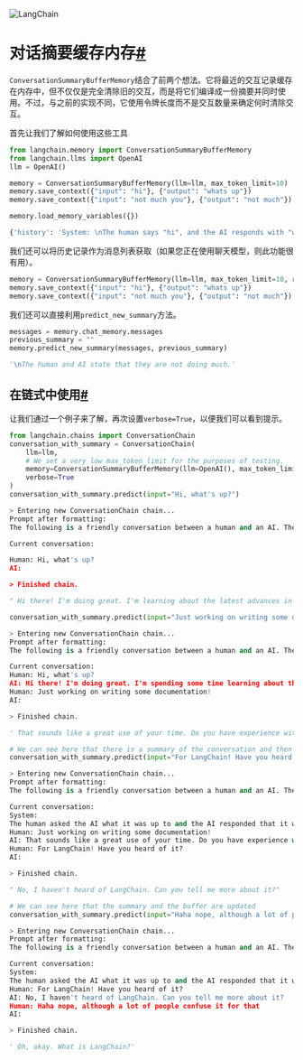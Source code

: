 

<Head>
  <script>
    {
      `(function() {
         var _hmt = _hmt || [];
(function() {
  var hm = document.createElement("script");
  hm.src = "https://hm.baidu.com/hm.js?e60fb290e204e04c5cb6f79b0ac1e697";
  var s = document.getElementsByTagName("script")[0]; 
  s.parentNode.insertBefore(hm, s);
})();
       })();`
    }
  </script>
</Head>

![LangChain](https://pica.zhimg.com/50/v2-56e8bbb52aa271012541c1fe1ceb11a2_r.gif)





对话摘要缓存内存[#](#conversationsummarybuffermemory "标题的永久链接")
=======================================================

`ConversationSummaryBufferMemory`结合了前两个想法。它将最近的交互记录缓存在内存中，但不仅仅是完全清除旧的交互，而是将它们编译成一份摘要并同时使用。不过，与之前的实现不同，它使用令牌长度而不是交互数量来确定何时清除交互。

首先让我们了解如何使用这些工具

```python
from langchain.memory import ConversationSummaryBufferMemory
from langchain.llms import OpenAI
llm = OpenAI()

```

```python
memory = ConversationSummaryBufferMemory(llm=llm, max_token_limit=10)
memory.save_context({"input": "hi"}, {"output": "whats up"})
memory.save_context({"input": "not much you"}, {"output": "not much"})

```

```python
memory.load_memory_variables({})

```

```python
{'history': 'System: \nThe human says "hi", and the AI responds with "whats up".\nHuman: not much you\nAI: not much'}

```

我们还可以将历史记录作为消息列表获取（如果您正在使用聊天模型，则此功能很有用）。

```python
memory = ConversationSummaryBufferMemory(llm=llm, max_token_limit=10, return_messages=True)
memory.save_context({"input": "hi"}, {"output": "whats up"})
memory.save_context({"input": "not much you"}, {"output": "not much"})

```

我们还可以直接利用`predict_new_summary`方法。

```python
messages = memory.chat_memory.messages
previous_summary = ""
memory.predict_new_summary(messages, previous_summary)

```

```python
'\nThe human and AI state that they are not doing much.'

```

在链式中使用[#](#using-in-a-chain "标题的永久链接")
--------------------------------------

让我们通过一个例子来了解，再次设置`verbose=True`，以便我们可以看到提示。

```python
from langchain.chains import ConversationChain
conversation_with_summary = ConversationChain(
    llm=llm, 
    # We set a very low max_token_limit for the purposes of testing.
    memory=ConversationSummaryBufferMemory(llm=OpenAI(), max_token_limit=40),
    verbose=True
)
conversation_with_summary.predict(input="Hi, what's up?")

```

```python
> Entering new ConversationChain chain...
Prompt after formatting:
The following is a friendly conversation between a human and an AI. The AI is talkative and provides lots of specific details from its context. If the AI does not know the answer to a question, it truthfully says it does not know.

Current conversation:

Human: Hi, what's up?
AI:

> Finished chain.

```

```python
" Hi there! I'm doing great. I'm learning about the latest advances in artificial intelligence. What about you?"

```

```python
conversation_with_summary.predict(input="Just working on writing some documentation!")

```

```python
> Entering new ConversationChain chain...
Prompt after formatting:
The following is a friendly conversation between a human and an AI. The AI is talkative and provides lots of specific details from its context. If the AI does not know the answer to a question, it truthfully says it does not know.

Current conversation:
Human: Hi, what's up?
AI: Hi there! I'm doing great. I'm spending some time learning about the latest developments in AI technology. How about you?
Human: Just working on writing some documentation!
AI:

> Finished chain.

```

```python
' That sounds like a great use of your time. Do you have experience with writing documentation?'

```

```python
# We can see here that there is a summary of the conversation and then some previous interactions
conversation_with_summary.predict(input="For LangChain! Have you heard of it?")

```

```python
> Entering new ConversationChain chain...
Prompt after formatting:
The following is a friendly conversation between a human and an AI. The AI is talkative and provides lots of specific details from its context. If the AI does not know the answer to a question, it truthfully says it does not know.

Current conversation:
System: 
The human asked the AI what it was up to and the AI responded that it was learning about the latest developments in AI technology.
Human: Just working on writing some documentation!
AI: That sounds like a great use of your time. Do you have experience with writing documentation?
Human: For LangChain! Have you heard of it?
AI:

> Finished chain.

```

```python
" No, I haven't heard of LangChain. Can you tell me more about it?"

```

```python
# We can see here that the summary and the buffer are updated
conversation_with_summary.predict(input="Haha nope, although a lot of people confuse it for that")

```

```python
> Entering new ConversationChain chain...
Prompt after formatting:
The following is a friendly conversation between a human and an AI. The AI is talkative and provides lots of specific details from its context. If the AI does not know the answer to a question, it truthfully says it does not know.

Current conversation:
System: 
The human asked the AI what it was up to and the AI responded that it was learning about the latest developments in AI technology. The human then mentioned they were writing documentation, to which the AI responded that it sounded like a great use of their time and asked if they had experience with writing documentation.
Human: For LangChain! Have you heard of it?
AI: No, I haven't heard of LangChain. Can you tell me more about it?
Human: Haha nope, although a lot of people confuse it for that
AI:

> Finished chain.

```

```python
' Oh, okay. What is LangChain?'

```

